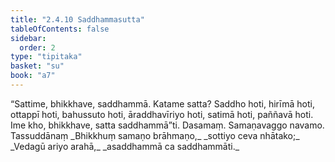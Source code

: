 ```yaml
---
title: "2.4.10 Saddhammasutta"
tableOfContents: false
sidebar:
  order: 2
type: "tipitaka"
basket: "su"
book: "a7"
---
```



<DynamicBreadcrumb />

<Division number="94" book="a7" bookNo="16" page="509">

<Paragraph number="650" book="a7">
“Sattime, bhikkhave, saddhammā. Katame satta? Saddho hoti, hirīmā hoti, ottappī hoti, bahussuto hoti, āraddhavīriyo hoti, satimā hoti, paññavā hoti. Ime kho, bhikkhave, satta saddhammā”ti.

</Paragraph>
</Division>

<Paragraph number="651" type="center" book="a7">
Dasamaṃ.



</Paragraph>

<Paragraph number="652" type="center" book="a7">
Samaṇavaggo navamo.



</Paragraph>

<Paragraph number="653" type="center" book="a7">
Tassuddānaṃ


</Paragraph>

<Paragraph number="654" type="verses" book="a7">
_Bhikkhuṃ samaṇo brāhmaṇo,_  
_sottiyo ceva nhātako;_  
_Vedagū ariyo arahā,_  
_asaddhammā ca saddhammāti._
</Paragraph>